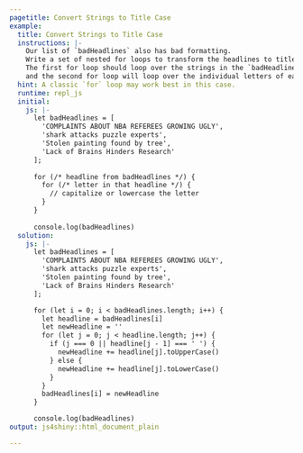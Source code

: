 ```yaml
---
pagetitle: Convert Strings to Title Case
example:
  title: Convert Strings to Title Case
  instructions: |-
    Our list of `badHeadlines` also has bad formatting.
    Write a set of nested for loops to transform the headlines to title case.
    The first for loop should loop over the strings in the `badHeadlines` array,
    and the second for loop will loop over the individual letters of each string
  hint: A classic `for` loop may work best in this case.
  runtime: repl_js
  initial:
    js: |-
      let badHeadlines = [
        'COMPLAINTS ABOUT NBA REFEREES GROWING UGLY',
        'shark attacks puzzle experts',
        'Stolen painting found by tree',
        'Lack of Brains Hinders Research'
      ];
      
      for (/* headline from badHeadlines */) {
        for (/* letter in that headline */) {
          // capitalize or lowercase the letter
        }
      }
      
      console.log(badHeadlines)
  solution:
    js: |-
      let badHeadlines = [
        'COMPLAINTS ABOUT NBA REFEREES GROWING UGLY',
        'shark attacks puzzle experts',
        'Stolen painting found by tree',
        'Lack of Brains Hinders Research'
      ];

      for (let i = 0; i < badHeadlines.length; i++) {
        let headline = badHeadlines[i]
        let newHeadline = ''
        for (let j = 0; j < headline.length; j++) {
          if (j === 0 || headline[j - 1] === ' ') {
            newHeadline += headline[j].toUpperCase()
          } else {
            newHeadline += headline[j].toLowerCase()
          }
        }
        badHeadlines[i] = newHeadline
      }

      console.log(badHeadlines)
output: js4shiny::html_document_plain

---
```


